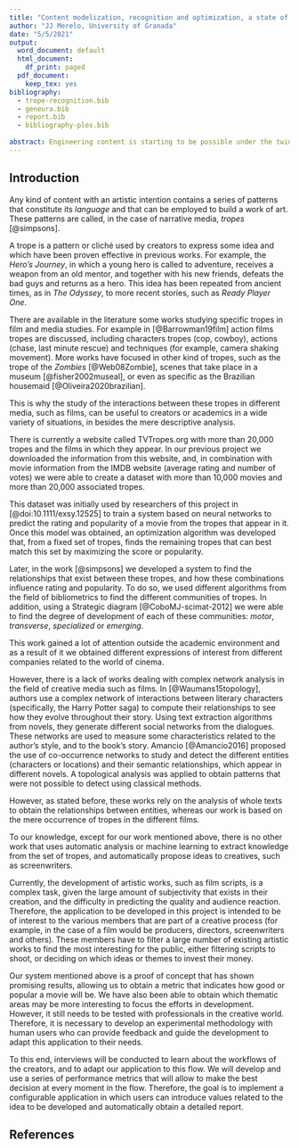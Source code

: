```yaml
---
title: "Content modelization, recognition and optimization, a state of the art"
author: "JJ Merelo, University of Granada"
date: "5/5/2021"
output:
  word_document: default
  html_document:
    df_print: paged
  pdf_document:
    keep_tex: yes
bibliography: 
  - trope-recognition.bib
  - geneura.bib
  - report.bib
  - bibliography-plos.bib
  
abstract: Engineering content is starting to be possible under the twin pushes of machine learning, as well as natural (and other) language processing. Generally, from the raw material that is the manuscript (or music score) we will need to reach a higher-level representation, so that it can be first scored or analyzed, and eventually optimized via the generation of a series of suggestions. The fact that there are multiple layers of meaning in manuscript or scores, and that different emotions are going to be transmitted, implies that there's no best, or single, way of doing it. Here we will present an overview of the different methodologies that have been used so far, and suggest current research themes and venues for future work.
---
```


## Introduction


<!-- Descripción del estado actual de conocimiento y desarrollos en el ámbito temático específico de la propuesta -->

Any kind of content with an artistic intention contains a series of patterns that constitute its *language* and that can be employed to build a work of art. These patterns are called, in the case of narrative media, *tropes* [@simpsons].

A trope is a pattern or cliché used by creators to express some idea and which have been proven effective in previous works. For example, the *Hero's Journey*, in which a young hero is called to adventure, receives a weapon from an old mentor, and together with his new friends, defeats the bad guys and returns as a hero. This idea has been repeated from ancient times, as in *The Odyssey*, to more recent stories, such as *Ready Player One*.

<!-- ESTO ES DEL PAPER DE PLOS. Y EN TEORIA SI USAMOS PANDOC NO DEBERIA MOSTRAR ESTE COMENTARIO -->

There are available in the literature some works studying specific tropes in film and media studies. For example in [@Barrowman19film] action films tropes are discussed, including characters tropes (cop, cowboy), actions (chase, last minute rescue) and techniques (for example, camera shaking movement). More works have focused in other kind of tropes, such as the trope of the *Zombies* [@Web08Zombie], scenes that take place in a museum [@fisher2002museal],  or even as specific as the Brazilian housemaid [@Oliveira2020brazilian]. 

This is why the study of the interactions between these tropes in different media, such as films, can be useful to creators or academics in a wide variety of situations, in besides the mere descriptive analysis.

There is currently a website called TVTropes.org with more than 20,000 tropes and the films in which they appear. In our previous project we downloaded the information from this website, and, in combination with movie information from the IMDB website (average rating and number of votes) we were able to create a dataset with more than 10,000 movies and more than 20,000 associated tropes.


<!-- Descripción del conocimiento, idea o resultado derivado o relacionado con el proyecto anterior y que se propone para la prueba de concepto  -->

This dataset was initially used by researchers of this project in [@doi:10.1111/exsy.12525] to train a system based on neural networks to predict the rating and popularity of a movie from the tropes that appear in it. Once this model was obtained, an optimization algorithm was developed that, from a fixed set of tropes, finds the remaining tropes that can best match this set by maximizing the score or popularity.

Later, in the work [@simpsons] we developed a system to find the relationships that exist between these tropes, and how these combinations influence rating and popularity. To do so, we used different algorithms from the field of bibliometrics to find the different communities of tropes. In addition, using a Strategic diagram [@CoboMJ-scimat-2012] we were able to find the degree of development of each of these communities: *motor*, *transverse*, *specialized* or *emerging*.

This work gained a lot of attention outside the academic environment and as a result of it we obtained different expressions of interest from different companies related to the world of cinema.

<!-- ESTO TAMBIEN ES DEL PAPER DE PLOS -->

However, there is a lack of works dealing with complex network analysis in the field of creative media such as films. In [@Waumans15topology], authors use a complex network of interactions between literary characters (specifically, the Harry Potter saga) to compute their relationships to see how they evolve throughout their story. Using text extraction algorithms from novels, they generate different social networks from the dialogues. These networks are used to measure some characteristics related to the author's style, and to the book's story. Amancio [@Amancio2016] proposed the use of co-occurrence networks to study and detect the different entities (characters or locations) and their semantic relationships, which appear in different novels. A topological analysis was applied to obtain patterns that were not possible to detect using classical methods. 


However, as stated before, these works rely on the analysis of whole texts to obtain the relationships between entities, whereas our work is based on the mere occurrence of tropes in the different films.

To our knowledge, except for our work mentioned above, there is no other work that uses automatic analysis or machine learning to extract knowledge from the set of tropes, and automatically propose ideas to creatives, such as screenwriters.

<!-- Identificación del problema o la necesidad a los que se dirige la prueba de concepto y cómo la aproximación que se propone podría contribuir a los mismos. -->

Currently, the development of artistic works, such as film scripts, is a complex task, given the large amount of subjectivity that exists in their creation, and the difficulty in predicting the quality and audience reaction. Therefore, the application to be developed in this project is intended to be of interest to the various members that are part of a creative process (for example, in the case of a film would be producers, directors, screenwriters and others). These members have to filter a large number of existing artistic works to find the most interesting for the public, either filtering scripts to shoot, or deciding on which ideas or themes to invest their money.

<!-- Novedad e innovación que aportarían los resultados que se proponen valorizar; indique el estado de madurez de la propuesta (desde la idea a su aplicación). -->

Our system mentioned above is a proof of concept that has shown promising results, allowing us to obtain a metric that indicates how good or popular a movie will be. We have also been able to obtain which thematic areas may be more interesting to focus the efforts in development. However, it still needs to be tested with professionals in the creative world. Therefore, it is necessary to develop an experimental methodology with human users who can provide feedback and guide the development to adapt this application to their needs.

To this end, interviews will be conducted to learn about the workflows of the creators, and to adapt our application to this flow. We will develop and use a series of performance metrics that will allow to make the best decision at every moment in the flow. Therefore, the goal is to implement a configurable application in which users can introduce values related to the idea to be developed and automatically obtain a detailed report. 

<!-- Creo que esto se puede extender mejor y vender más la moto -->

## References

